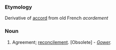 ===Etymology===
Derivative of [[accord]] from old French ''acordement''
===Noun===
#Agreement; [[reconcilement]]. [Obsolete] - ''[[Gower]].''